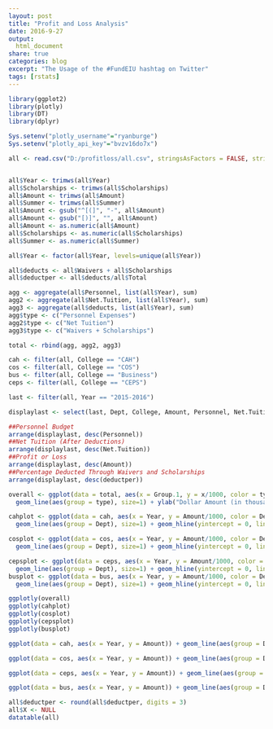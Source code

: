 ```yaml
---
layout: post
title: "Profit and Loss Analysis"
date: 2016-9-27
output:
  html_document
share: true
categories: blog
excerpt: "The Usage of the #FundEIU hashtag on Twitter"
tags: [rstats]
---
```





```r
library(ggplot2)
library(plotly)
library(DT)
library(dplyr)

Sys.setenv("plotly_username"="ryanburge")
Sys.setenv("plotly_api_key"="bvzv16do7x")

all <- read.csv("D:/profitloss/all.csv", stringsAsFactors = FALSE, strip.white = TRUE)


all$Year <- trimws(all$Year)
all$Scholarships <- trimws(all$Scholarships)
all$Amount <- trimws(all$Amount)
all$Summer <- trimws(all$Summer)
all$Amount <- gsub("^[(]", "-", all$Amount)
all$Amount <- gsub("[)]", "", all$Amount)
all$Amount <- as.numeric(all$Amount)
all$Scholarships <- as.numeric(all$Scholarships)
all$Summer <- as.numeric(all$Summer)

all$Year <- factor(all$Year, levels=unique(all$Year))

all$deducts <- all$Waivers + all$Scholarships
all$deductper <- all$deducts/all$Total

agg <- aggregate(all$Personnel, list(all$Year), sum)
agg2 <- aggregate(all$Net.Tuition, list(all$Year), sum)
agg3 <- aggregate(all$deducts, list(all$Year), sum)
agg$type <- c("Personnel Expenses")
agg2$type <- c("Net Tuition")
agg3$type <- c("Waivers + Scholarships")

total <- rbind(agg, agg2, agg3)

cah <- filter(all, College == "CAH")
cos <- filter(all, College == "COS")
bus <- filter(all, College == "Business")
ceps <- filter(all, College == "CEPS")

last <- filter(all, Year == "2015-2016")

displaylast <- select(last, Dept, College, Amount, Personnel, Net.Tuition, deductper)

```

```r
##Personnel Budget
arrange(displaylast, desc(Personnel))
##Net Tuition (After Deductions)
arrange(displaylast, desc(Net.Tuition))
##Profit or Loss
arrange(displaylast, desc(Amount))
##Percentage Deducted Through Waivers and Scholarships
arrange(displaylast, desc(deductper))
```

```r
overall <- ggplot(data = total, aes(x = Group.1, y = x/1000, color = type, label = type)) +
  geom_line(aes(group = type), size=1) + ylab("Dollar Amount (in thousands)") + xlab("Academic Year") + ggtitle("Overall Trends")

cahplot <- ggplot(data = cah, aes(x = Year, y = Amount/1000, color = Dept, label = Dept)) +
  geom_line(aes(group = Dept), size=1) + geom_hline(yintercept = 0, linetype = "longdash") + ylab("Profit/Loss (in thousands)") + ggtitle("College of Arts and Humanities")

cosplot <- ggplot(data = cos, aes(x = Year, y = Amount/1000, color = Dept, label = Dept)) +
  geom_line(aes(group = Dept), size=1) + geom_hline(yintercept = 0, linetype = "longdash") + ylab("Profit/Loss (in thousands)") + ggtitle("College of Science")

cepsplot <- ggplot(data = ceps, aes(x = Year, y = Amount/1000, color = Dept, label = Dept)) +
  geom_line(aes(group = Dept), size=1) + geom_hline(yintercept = 0, linetype = "longdash") + ylab("Profit/Loss (in thousands)")+ ggtitle("College of Education and Professional studies")
busplot <- ggplot(data = bus, aes(x = Year, y = Amount/1000, color = Dept, label = Dept)) +
  geom_line(aes(group = Dept), size=1) + geom_hline(yintercept = 0, linetype = "longdash") + ylab("Profit/Loss (in thousands)")+ ggtitle("College of Business")

```

```r
ggplotly(overall)
ggplotly(cahplot)
ggplotly(cosplot)
ggplotly(cepsplot)
ggplotly(busplot)
```

```r
ggplot(data = cah, aes(x = Year, y = Amount)) + geom_line(aes(group = Dept)) + theme(axis.text.x = element_text(angle = 90)) + facet_wrap(~Dept) + ylab("Profit or Loss") + geom_hline(yintercept = 0, linetype = "longdash") + ggtitle("College of Arts and Humanities")

ggplot(data = cos, aes(x = Year, y = Amount)) + geom_line(aes(group = Dept)) + theme(axis.text.x = element_text(angle = 90)) + facet_wrap(~Dept) + ylab("Profit or Loss") + geom_hline(yintercept = 0, linetype = "longdash") + ggtitle("College of Science")

ggplot(data = ceps, aes(x = Year, y = Amount)) + geom_line(aes(group = Dept)) + theme(axis.text.x = element_text(angle = 90)) + facet_wrap(~Dept) + ylab("Profit or Loss") + geom_hline(yintercept = 0, linetype = "longdash") + ggtitle("College of Education and Professional studies")

ggplot(data = bus, aes(x = Year, y = Amount)) + geom_line(aes(group = Dept)) + theme(axis.text.x = element_text(angle = 90)) + facet_wrap(~Dept) + ylab("Profit or Loss") + geom_hline(yintercept = 0, linetype = "longdash") + ggtitle("College of Business")
```
```r
all$deductper <- round(all$deductper, digits = 3)
all$X <- NULL
datatable(all)
```
